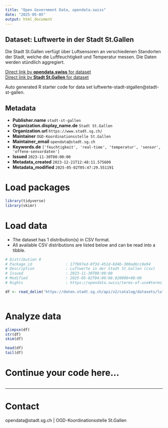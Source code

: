```yaml
---
title: "Open Government Data, opendata.swiss"
date: "2025-05-05"
output: html_document
---
```


## Dataset: Luftwerte in der Stadt St.Gallen

Die Stadt St.Gallen verfügt über Luftsensoren an verschiedenen Standorten der Stadt, welche die Luftfeuchtigkeit und Temperatur messen. Die Daten werden stündlich aggregiert.

[Direct link by **opendata.swiss** for dataset](https://opendata.swiss/de/dataset/luftwerte-in-der-stadt-st-gallen)<br>
[Direct link by **Stadt St.Gallen** for dataset](https://daten.stadt.sg.ch/explore/dataset/luftwerte-stadt-stgallen/)

Auto generated R starter code for data set luftwerte-stadt-stgallen@stadt-st-gallen.

## Metadata

- **Publisher.name** `stadt-st-gallen`
- **Organization.display_name.de** `Stadt St.Gallen`
- **Organization.url** `https://www.stadt.sg.ch/`
- **Maintainer** `OGD-Koordinationsstelle St.Gallen`
- **Maintainer_email** `opendata@stadt.sg.ch`
- **Keywords.de** `['feuchtigkeit', 'real-time', 'temperatur', 'sensor', 'offene-sensordaten']`
- **Issued** `2023-11-30T00:00:00`
- **Metadata_created** `2023-12-21T12:48:11.575609`
- **Metadata_modified** `2025-05-02T05:47:29.551191`


# Load packages

```r

library(tidyverse)
library(skimr)

```

# Load data

-   The dataset has 1 distribution(s) in CSV format.
-   All available CSV distributions are listed below and can be read into a tibble.

```r

# Distribution 0
# Package_id               : 17f697ed-0f3d-451d-8d4b-300ad6cc8e94
# Description              : Luftwerte in der Stadt St.Gallen (csv)
# Issued                   : 2023-11-30T00:00:00
# Modified                 : 2025-05-02T04:00:08.820000+00:00
# Rights                   : https://opendata.swiss/terms-of-use#terms_by

df <- read_delim('https://daten.stadt.sg.ch/api/v2/catalog/datasets/luftwerte-stadt-stgallen/exports/csv?use_labels=true')



```

# Analyze data

```r

glimpse(df)
str(df)
skim(df)

head(df)
tail(df)

```

# Continue your code here...

```r

```

------------------------------------------------------------------------

# Contact

opendata@stadt.sg.ch | OGD-Koordinationsstelle St.Gallen
